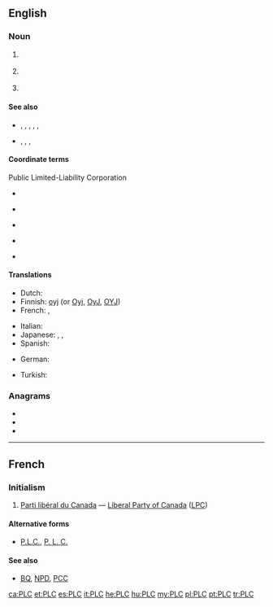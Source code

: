 {{also|plc}}
==English==
{{wikipedia}}

===Noun===
{{en-noun}}

# {{lb|en|business}} {{initialism of|[[public]] [[limited]]-[[liability]] [[company]]/[[corporation]]|lang=en}}
# {{lb|en|communications}} {{initialism of|power line communication|lang=en}}
# {{lb|en|electronics}} {{initialism of|programmable logic controller|lang=en}}

====See also====
* {{sense|business}} {{l|en|Co.}}, {{l|en|Corp.}}, {{l|en|Inc.}}, {{l|en|LLC}}, {{l|en|Ltd.}}, {{l|en|plc}}
* {{sense|electronics}} {{l|en|FPGA}}, {{l|en|PAL}}, {{l|en|PIC}}, {{l|en|PLA}}

====Coordinate terms====
; Public Limited-Liability Corporation
* {{sense|Canada}} {{l|en|Ltée.}} {{qualifier|French}}
* {{sense|Germany}} {{l|en|AG}} {{qualifier|German}}
* {{sense|Netherlands}} {{l|en|N.V.}} {{qualifier|Dutch}}
* {{sense|Italy}} {{l|en|SpA}} {{qualifier|Italian}}
* {{sense|Sweden}} {{l|en|AB}} {{qualifier|Swedish}}

====Translations====
{{trans-top|Abbreviation for Public Limited Liability Corporation}}
* Dutch: {{t|nl|PVBA}}
* Finnish: [[oyj]] (or [[Oyj]], [[OyJ]], [[OYJ]])
* French: {{t|fr|SPRL}}, {{t+|fr|SA}}
{{trans-mid}}
* Italian: {{t|it|SpA}}
* Japanese: {{t|ja|K.K.}}, {{t+|ja|株式会社|tr=kabushikigaisha}}, {{qualifier|literally}}{{t|ja|上場株式会社|tr=jōjōkabushikigaisha}}
* Spanish: {{t|es|S.A.}}
{{trans-bottom}}

{{trans-top|Abbreviation for a programmable logic controller}}
* German: {{t+|de|SPS|f}}
{{trans-mid}}
* Turkish: {{t+|tr|PLC}}
{{trans-bottom}}

===Anagrams===
* {{l|en|Cpl}}
* {{l|en|LPC}}
* {{l|en|PCL}}

----

==French==

===Initialism===
{{rfc-header|Initialism}}
{{head|fr|initialism|head=[[parti|Parti]] [[libéral]] [[du]] [[Canada]]}}

# {{lb|fr|initialism}} {{lb|fr|Canada|politics}} [[Parti libéral du Canada]] &mdash; [[Liberal Party of Canada]] ([[LPC]])

====Alternative forms====
* [[P.L.C.]], [[P. L. C.]]

====See also====
* [[BQ]], [[NPD]], [[PCC]]

[[ca:PLC]]
[[et:PLC]]
[[es:PLC]]
[[it:PLC]]
[[he:PLC]]
[[hu:PLC]]
[[my:PLC]]
[[pl:PLC]]
[[pt:PLC]]
[[tr:PLC]]